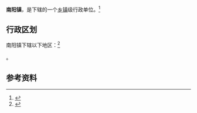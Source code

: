 {{中国乡级行政区
|35/09/24/102/000
|景观照片文件名=A Temple in Nanyang Town.jpg
|景观照片描述=南阳镇的一处庙宇
}}

'''南阳镇'''，是{{PRC admin/fullname|35/09/24/102/000|3}}下辖的一个[[乡镇|乡镇]]级行政单位。<ref>{{PRC admin/ref sgc|{{PRC admin/parent|35/09/24/102/000}}}}</ref>

== 行政区划 ==

南阳镇下辖以下地区：<ref>{{PRC admin/ref sgc|35/09/24/102/000}}</ref>

{{PRC admin/children|35/09/24/102/000}}。

== 参考资料 ==

{{reflist}}

{{行政区划小作品}}
{{PRC admin/navcat|35/09/24/102/000}}